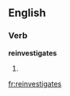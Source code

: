 
==English==

===Verb===
'''reinvestigates'''

# {{third-person singular of|[[reinvestigate]]}}

[[fr:reinvestigates]]